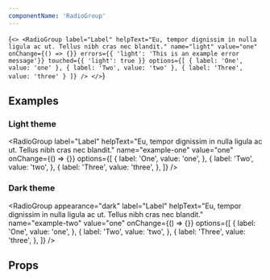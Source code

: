 ```yaml
---
componentName: 'RadioGroup'
---
```


<LiveComponent>{`
<>
<RadioGroup
  label="Label"
  helpText="Eu, tempor dignissim in nulla ligula ac ut. Tellus nibh cras nec blandit."
  name="light"
  value="one"
  onChange={() => {}}
  errors={{ 'light': 'This is an example error message'}}
  touched={{ 'light': true }}
  options={[
    {
      label: 'One',
      value: 'one'
    },
    {
      label: 'Two',
      value: 'two'
    },
    {
      label: 'Three',
      value: 'three'
    }
  ]}
/>
</>
`}</LiveComponent>

## Examples

<h3 className="g-type-label" style={{ color: 'var(--gray-3)' }}>
  Light theme
</h3>

<div style={{padding: "24px", border: "1px solid var(--gray-6)"}}>

<RadioGroup
  label="Label"
  helpText="Eu, tempor dignissim in nulla ligula ac ut. Tellus nibh cras nec blandit."
  name="example-one"
  value="one"
  onChange={() => {}}
  options={[
    {
      label: 'One',
      value: 'one',
    },
    {
      label: 'Two',
      value: 'two',
    },
    {
      label: 'Three',
      value: 'three',
    },
  ]}
/>

</div>

<h3 className="g-type-label" style={{ color: 'var(--gray-3)' }}>
  Dark theme
</h3>

<div style={{padding: "24px", background: "black"}}>

<RadioGroup
  appearance="dark"
  label="Label"
  helpText="Eu, tempor dignissim in nulla ligula ac ut. Tellus nibh cras nec blandit."
  name="example-two"
  value="one"
  onChange={() => {}}
  options={[
    {
      label: 'One',
      value: 'one',
    },
    {
      label: 'Two',
      value: 'two',
    },
    {
      label: 'Three',
      value: 'three',
    },
  ]}
/>

</div>

## Props

<PropsTable props={componentProps} />
